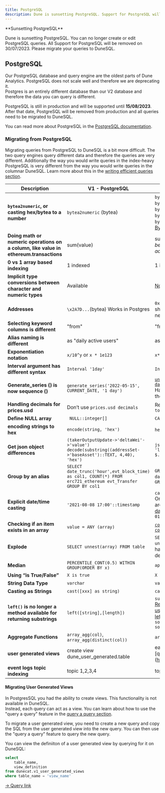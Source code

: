```yaml
---
title: PostgreSQL
description: Dune is sunsetting PostgreSQL. Support for PostgreSQL will be removed on 15/07/2023. Please migrate your queries to DuneSQL.
---
```


<Warning>
**Sunsetting PostgreSQL**

Dune is sunsetting PostgreSQL. You can no longer create or edit PostgreSQL queries. All Support for PostgreSQL will be removed on 30/07/2023. Please migrate your queries to DuneSQL.
</Warning>

## PostgreSQL

Our PostgreSQL database and query engine are the oldest parts of Dune Analytics. PostgreSQL does not scale well and therefore we are deprecating it.  
Postgres is an entirely different database than our V2 database and therefore the data you can query is different.  

PostgreSQL is still in production and will be supported until **15/08/2023**. After that date, PostgreSQL will be removed from production and all queries need to be migrated to DuneSQL.

You can read more about PostgreSQL in the [PostgreSQL documentation](https://www.postgresql.org/docs/).

### Migrating from PostgreSQL

Migrating queries from PostgreSQL to DuneSQL is a bit more difficult. The two query engines query different data and therefore the queries are very different. Additionally the way you would write queries in the index-heavy PostgreSQL is very different from the way you would write queries in the columnar DuneSQL. Learn more about this in the [writing efficient queries section](../query/writing-efficient-queries.md).

| **Description**                                                                       | **V1 - PostgreSQL**                                                                                          | **V2 - Dune SQL**                                                                                                                                                                                                                                                                                           |
|---------------------------------------------------------------------------------------|--------------------------------------------------------------------------------------------------------------|-------------------------------------------------------------------------------------------------------------------------------------------------------------------------------------------------------------------------------------------------------------------------------------------------------------|
| **`bytea2numeric`, or casting hex/bytea to a number**                                 | `bytea2numeric` (bytea)                                                                                      | `bytearray_to_integer` (hex)   `bytearray_to_bigint` (hex)   `bytearray_to_decimal` (hex)   `bytearray_to_uint256` (hex)   `bytearray_to_int256` (hex)   More details on [Byte Array to Numeric Functions](#byte-array-to-numeric-functions)                                                                |
| **Doing math or numeric operations on a column, like value in ethereum.transactions** | sum(value)                                                                                                   | sum(cast(value as double)) *soon this won't be needed as UINT and INT columns are added automatically.*                                                                                                                                                                                                     |
| **0 vs 1 array based indexing**                                                       | 1 indexed                                                                                                    | 1 indexed                                                                                                                                                                                                                                                                                                   |
| **Implicit type conversions between character and numeric types**                     | Available                                                                                                    | [Not available](https://trino.io/docs/current/functions/conversion.html)                                                                                                                                                                                                                                    |
| **Addresses**                                                                         | `\x2A7D...`(bytea)  Works in Postgres                                                                        | `0x2a7d...` (Byte array)    No escape quotes should be used, and the literal does __not__ need to be lowercased.                                                                                                                                                                                            |
| **Selecting keyword columns is different**                                            | "from"                                                                                                       | "from"                                                                                                                                                                                                                                                                                                      |
| **Alias naming is different**                                                         | as "daily active users"                                                                                      | as "daily active users"                                                                                                                                                                                                                                                                                     |
| **Exponentiation notation**                                                           | `x/10^y` or `x * 1e123`                                                                                      | `x*power(10,y)` or `x * 1e123`                                                                                                                                                                                                                                                                              |
| **Interval argument has different syntax**                                            | `Interval '1day'`                                                                                            | `Interval '1' day`                                                                                                                                                                                                                                                                                          |
| **Generate_series () is now sequence ()**                                             | `generate_series('2022-05-15', CURRENT_DATE, '1 day')`                                                       | [`unnest(sequence(date('2022-01-01'), date('2022-02-01'), interval '7' day))`](https://dune.com/queries/1764158?d=11)   Has a 10000 values limit, and must go in the FROM statement not the SELECT.                                                                                                         |
| **Handling decimals for prices.usd**                                                  | Don’t use `prices.usd decimals`                                                                              | Replaced by `tokens_[blockchain].erc20.decimals`                                                                                                                                                                                                                                                            |
| **Define NULL array**                                                                 | ` NULL::integer[]`                                                                                           | `CAST(NULL AS ARRAY<int>))`                                                                                                                                                                                                                                                                                 |
| **encoding strings to hex**                                                           | `encode(string, 'hex')`                                                                                      | `hex(string)`  *available soon                                                                                                                                                                                                                                                                              |
| **Get json object differences**                                                       | `(takerOutputUpdate->'deltaWei'->'value') decode(substring((addressSet->'baseAsset')::TEXT, 4,40), 'hex')`   | `json_query(json_query(takerOutputUpdate, 'lax $.deltaWei' omit quotes), 'lax $.value')`                                                                                                                                                                                                                    |
| **Group by an alias**                                                                 | `SELECT date_trunc('hour',evt_block_time) as col1, COUNT(*) FROM erc721_ethereum evt_Transfer GROUP BY col1` | `GROUP BY date_trunc('hour',evt_block_time)`Or: `GROUP BY 1, 2`                                                                                                                                                                                                                                             |
| **Explicit date/time casting**                                                        | `'2021-08-08 17:00'::timestamp`                                                                              | `cast('2021-08-08 17:00' as timestamp)`  Or, `timestamp '2021-08-08 17:00'`  There are [many helper functions for casting to date/time types](https://trino.io/docs/current/functions/datetime.html?highlight=date), such as `date(‘2022-01-01’)`                                                           |
| **Checking if an item exists in an array**                                            | `value = ANY (array)`                                                                                        | [`contains(array, value)` or `contains_sequence(array, array[values])`](https://trino.io/docs/current/functions/array.html#contains)                                                                                                                                                                        |
| **Explode**                                                                           | `SELECT unnest(array) FROM table`                                                                            | `SELECT vals.val FROM table1, unnest(arrayFromTable1) as vals(val)`  you have to use `unnest` with a `cross join`, as described in this [blog post](https://theleftjoin.com/how-to-explode-arrays-with-presto/).                                                                                            |
| **Median**                                                                            | `PERCENTILE_CONT(0.5) WITHIN GROUP(ORDER BY x)`                                                              | `approx_percentile(x, 0.5)`                                                                                                                                                                                                                                                                                 |
| **Using “is True/False”**                                                             | `X is true`                                                                                                  | `X = true`                                                                                                                                                                                                                                                                                                  |
| **String Data Type**                                                                  | `varchar`                                                                                                    | `varchar`                                                                                                                                                                                                                                                                                                   |
| **Casting as Strings**                                                                | `cast([xxx] as string)`                                                                                      | `cast([xxx] as varchar)`                                                                                                                                                                                                                                                                                    |
| **`left()` is no longer a method available for returning substrings**                 | `left([string],[length])`                                                                                    | `substr([string], [start], [length])`    [Returns varchar; Positions start with 1, so use `1` for length if you want to replicate left() functionality](https://trino.io/docs/current/functions/string.html?highlight=substr#substring) `left(somestring, somenumber) -> substr(somestring, 0, somenumber)` |
| **Aggregate Functions**                                                               | `array_agg(col)`, `array_agg(distinct(col))`                                                                 | `array_agg(col)`, `array_agg(distinct(col))`                                                                                                                                                                                                                                                                |
| **user generated views**                                                              | create view dune_user_generated.table                                                                        | each query is a view, like [query_1747157](https://dune.com/queries 1747157)          |
| **event logs topic indexing**                                                         | topic 1,2,3,4                                                                                                | topic 0,1,2,3                                                                          |



#### Migrating User Generated Views

In PostgresSQL you had the ability to create views. This functionality is not available in DuneSQL.   
Instead, each query can act as a view. You can learn about how to use the "query a query" feature in the [query a query section](../query/query-a-query.md).   

To migrate a user generated view, you need to create a new query and copy the SQL from the user generated view into the new query. You can then use the "query a query" feature to query the new query.

You can view the definiiton of a user generated view by querying for it on DuneSQL:

```sql
select 
    table_name, 
    view_definition 
from dunecat.v1_user_generated_views
where table_name = 'view_name'
```

[→ Query link](https://dune.com/queries/2516791)
